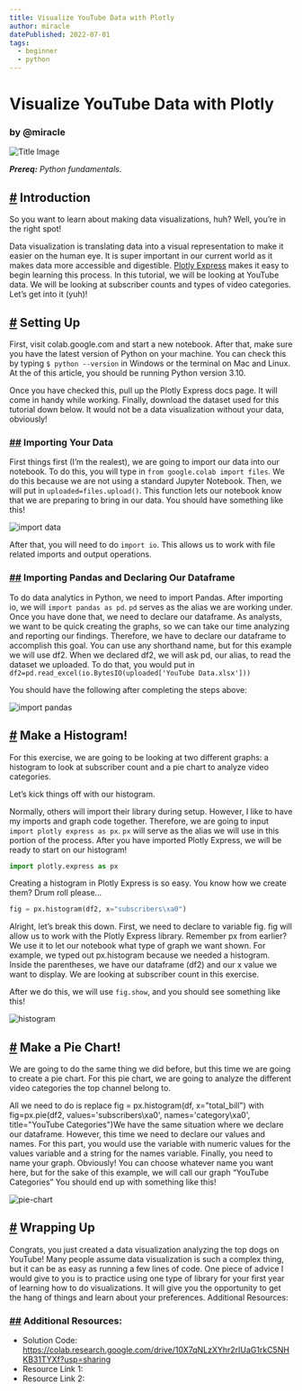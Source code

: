 ```yaml
---
title: Visualize YouTube Data with Plotly
author: miracle
datePublished: 2022-07-01
tags:
  - beginner
  - python
---
```


# Visualize YouTube Data with Plotly

### by @miracle

![Title Image](/images/projects/header.png)

_**Prereq:** Python fundamentals._

## [#](#-introduction) Introduction

So you want to learn about making data visualizations, huh? Well, you’re in the right spot!

Data visualization is translating data into a visual representation to make it easier on the human eye. It is super important in our current world as it makes data more accessible and digestible. [Plotly Express](https://plotly.com/python/plotly-express) makes it easy to begin learning this process. In this tutorial, we will be looking at YouTube data. We will be looking at subscriber counts and types of video categories. Let’s get into it (yuh)!

## [#](#-50-ideas) Setting Up

First, visit colab.google.com and start a new notebook. After that, make sure you have the latest version of Python on your machine. You can check this by typing `$ python --version` in Windows or the terminal on Mac and Linux. At the of this article, you should be running Python version 3.10.

Once you have checked this, pull up the Plotly Express docs page. It will come in handy while working. Finally, download the dataset used for this tutorial down below. It would not be a data visualization without your data, obviously!

### [##](##-level-1) Importing Your Data

First things first (I’m the realest), we are going to import our data into our notebook. To do this, you will type in `from google.colab import files`. We do this because we are not using a standard Jupyter Notebook. Then, we will put in `uploaded=files.upload()`. This function lets our notebook know that we are preparing to bring in our data. You should have something like this!

![import data](https://raw.githubusercontent.com/codedex-io/projects/main/projects/visualize-youtube-data-with-plotly/import-data.png?token=GHSAT0AAAAAABJ4ZJPMZQNZJDIB7PIORC6SYW2IENA)

After that, you will need to do `import io`. This allows us to work with file related imports and output operations.

### [##](##-level-2) Importing Pandas and Declaring Our Dataframe

To do data analytics in Python, we need to import Pandas. After importing io, we will `import pandas as pd`. `pd` serves as the alias we are working under. Once you have done that, we need to declare our dataframe. As analysts, we want to be quick creating the graphs, so we can take our time analyzing and reporting our findings. Therefore, we have to declare our dataframe to accomplish this goal. You can use any shorthand name, but for this example we will use df2. When we declared df2, we will ask pd, our alias, to read the dataset we uploaded. To do that, you would put in `df2=pd.read_excel(io.BytesIO(uploaded['YouTube Data.xlsx']))`

You should have the following after completing the steps above:

![import pandas](https://raw.githubusercontent.com/codedex-io/projects/main/projects/visualize-youtube-data-with-plotly/import-pandas.png?token=GHSAT0AAAAAABJ4ZJPNEFXY2MUZD3UN2RBGYW2IEXA)

## [#](#-50-ideas) Make a Histogram!

For this exercise, we are going to be looking at two different graphs: a histogram to look at subscriber count and a pie chart to analyze video categories.

Let’s kick things off with our histogram.

Normally, others will import their library during setup. However, I like to have my imports and graph code together. Therefore, we are going to input `import plotly express as px`. `px` will serve as the alias we will use in this portion of the process. After you have imported Plotly Express, we will be ready to start on our histogram!

```py
import plotly.express as px
```

Creating a histogram in Plotly Express is so easy. You know how we create them? Drum roll please…

```py
fig = px.histogram(df2, x="subscribers\xa0")
```

Alright, let’s break this down. First, we need to declare to variable fig. fig will allow us to work with the Plotly Express library. Remember px from earlier? We use it to let our notebook what type of graph we want shown. For example, we typed out px.histogram because we needed a histogram. Inside the parentheses, we have our dataframe (df2) and our x value we want to display. We are looking at subscriber count in this exercise.

After we do this, we will use `fig.show`, and you should see something like this!

![histogram](https://raw.githubusercontent.com/codedex-io/projects/main/projects/visualize-youtube-data-with-plotly/histogram.png?token=GHSAT0AAAAAABJ4ZJPMX54QPLNJHQ5UL5CSYW2IFFA)

## [#](#-50-ideas) Make a Pie Chart!

We are going to do the same thing we did before, but this time we are going to create a pie chart. For this pie chart, we are going to analyze the different video categories the top channel belong to.

All we need to do is replace fig = px.histogram(df, x="total_bill") with fig=px.pie(df2, values='subscribers\xa0', names='category\xa0', title="YouTube Categories")We have the same situation where we declare our dataframe. However, this time we need to declare our values and names. For this part, you would use the variable with numeric values for the values variable and a string for the names variable. Finally, you need to name your graph. Obviously! You can choose whatever name you want here, but for the sake of this example, we will call our graph “YouTube Categories” You should end up with something like this!

![pie-chart](https://raw.githubusercontent.com/codedex-io/projects/main/projects/visualize-youtube-data-with-plotly/pie-chart.png?token=GHSAT0AAAAAABJ4ZJPMUMIL2A54JAZ6MUQAYW2IFOQ)

## [#](#-50-ideas) Wrapping Up

Congrats, you just created a data visualization analyzing the top dogs on YouTube! Many people assume data visualization is such a complex thing, but it can be as easy as running a few lines of code. One piece of advice I would give to you is to practice using one type of library for your first year of learning how to do visualizations. It will give you the opportunity to get the hang of things and learn about your preferences.
Additional Resources:

### [##](##-level-2) Additional Resources:

- Solution Code: https://colab.research.google.com/drive/10X7qNLzXYhr2rIUaG1rkC5NHKB31TYXf?usp=sharing
- Resource Link 1:
- Resource Link 2:
